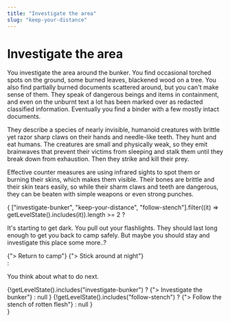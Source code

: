 ```yaml
---
title: "Investigate the area"
slug: "keep-your-distance"
---
```



# Investigate the area

You investigate the area around the bunker. You find occasional torched spots on the ground, some burned leaves, blackened wood on a tree. You also find partially burned documents scattered around, but you can't make sense of them. They speak of dangerous beings and items in containment, and even on the unburnt text a lot has been marked over as redacted classified information. Eventually you find a binder with a few mostly intact documents.

They describe a species of nearly invisible, humanoid creatures with brittle yet razor sharp claws on their hands and needle-like teeth. They hunt and eat humans. The creatures are small and physically weak, so they emit brainwaves that prevent their victims from sleeping and stalk them until they break down from exhaustion. Then they strike and kill their prey.

Effective counter measures are using infrared sights to spot them or burning their skins, which makes them visible. Their bones are brittle and their skin tears easily, so while their sharm claws and teeth are dangerous, they can be beaten with simple weapons or even strong punches.


{
    ["investigate-bunker", "keep-your-distance", "follow-stench"].filter((it) => getLevelState().includes(it)).length >= 2
        ? <div>
           <p>It's starting to get dark. You pull out your flashlights. They should last long enough to get you back to camp safely. But maybe you should stay and investigate this place some more..?</p>
            <Link to="../return-to-camp">{"> Return to camp"}</Link>
            <Link to="../stay-at-night">{"> Stick around at night"}</Link>
          </div>
        : <div>
            <p>You think about what to do next.</p>
            {!getLevelState().includes("investigate-bunker") ? <Link to="../investigate-bunker">{"> Investigate the bunker"}</Link> : null }
            {!getLevelState().includes("follow-stench") ? <Link to="../follow-stench">{"> Follow the stench of rotten flesh"}</Link> : null }
          </div>
}